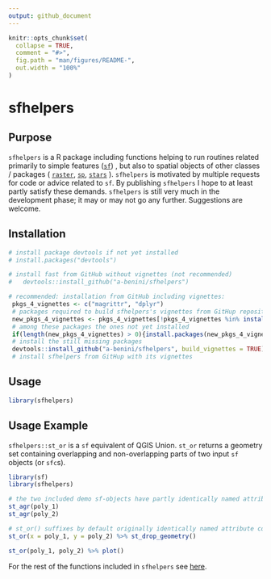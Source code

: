 ```yaml
---
output: github_document
---
```


```r
knitr::opts_chunk$set(
  collapse = TRUE,
  comment = "#>",
  fig.path = "man/figures/README-",
  out.width = "100%"
)
```

# sfhelpers

## Purpose

`sfhelpers` is a R package including functions helping to run routines related
primarily to simple features
([`sf`](https://cran.r-project.org/web/packages/sf/index.html))
, but also to spatial objects of
other classes / packages (
[`raster`](https://cran.r-project.org/web/packages/raster/index.html), [`sp`](https://cran.r-project.org/web/packages/sp/index.html), [`stars`](https://cran.r-project.org/web/packages/stars/index.html)
).
`sfhelpers` is motivated by multiple requests for code or advice related to `sf`.
By publishing `sfhelpers` I hope to at least partly satisfy these demands. `sfhelpers` is still very much in the development phase; it may or may not go
any further. Suggestions are welcome.

## Installation

``` r
# install package devtools if not yet installed
# install.packages("devtools")

# install fast from GitHub without vignettes (not recommended)
#   devtools::install_github("a-benini/sfhelpers")

# recommended: installation from GitHub including vignettes:
 pkgs_4_vignettes <- c("magrittr", "dplyr")
 # packages required to build sfhelpers's vignettes from GitHup repository
 new_pkgs_4_vignettes <- pkgs_4_vignettes[!pkgs_4_vignettes %in% installed.packages()]
 # among these packages the ones not yet installed
 if(length(new_pkgs_4_vignettes) > 0){install.packages(new_pkgs_4_vignettes)}
 # install the still missing packages
 devtools::install_github("a-benini/sfhelpers", build_vignettes = TRUE)
 # install sfhelpers from GitHup with its vignettes
```

## Usage

```r
library(sfhelpers)
```

## Usage Example

`sfhelpers::st_or` is a `sf` equivalent of QGIS Union. `st_or` returns a 
geometry set containing overlapping and non-overlapping parts of two input `sf`
objects (or `sfc`s). 

```r
library(sf)
library(sfhelpers)

# the two included demo sf-objects have partly identically named attribute columns
st_agr(poly_1)
st_agr(poly_2)

# st_or() suffixes by default originally identically named attribute columns
st_or(x = poly_1, y = poly_2) %>% st_drop_geometry()

st_or(poly_1, poly_2) %>% plot()
```

For the rest of the functions included in `sfhelpers` see [here](https://a-benini.github.io/sfhelpers/reference/index.html).
